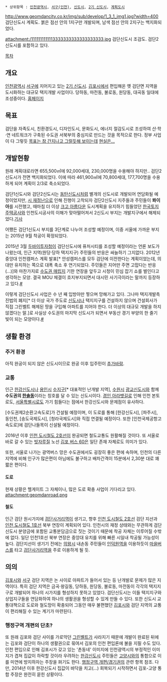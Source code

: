  * 상위항목 : [[인천광역시]], [[서구(인천)]], [[신도시]], [[2기 신도시]], [[계획도시]]

{{{+1 黔丹新都市 / Geomdan New Town }}}

http://www.geomdancity.co.kr/img/sub/develop/1_3_1_img1.jpg?width=400
검단신도시 계획도. 붉은 점선 안의 1지구만 개발되며, 남색 점선 안의 2지구는 백지화되었다.

attachment:/1111111111113333333333333333333.jpg
검단신도시 조감도. 검단2신도시를 포함하고 있다.

[[목차]]
== 개요 ==
[[인천광역시]] [[서구(인천)|서구]]에 지어지고 있는 [[2기 신도시]]. [[김포시]]에서 편입해온 옛 검단면 지역을 도시화하는 대규모 택지개발 사업이다. 당하동, 마전동, 불로동, 원당동, 대곡동 일대에 조성중이다. [http://www.geomdancity.co.kr/ 홈페이지]

== 목표 ==
검단을 자족도시, 친환경도시, 디자인도시, 문화도시, 에너지 절감도시로 조성하여 산·학·연 네트워크가 구축된 수도권 서북부의 중심지로 만드는 것을 목적으로 한다. 정부 사업이 다 그렇듯 [[의도는 좋았다|목표는 참 간지나고 그럴듯해 보이는데]] [[현실은 시궁창|현실은...]]

== 개발현황  ==
원래 계획대로라면 655,500㎡에 92,000세대, 230,000명을 수용해야 하지만.. 검단2신도시가 전면 백지화되었다. 이에 따라 461,900㎡에 70,800세대, 177,700명을 수용하게 되어 계획이 2/3로 축소되었다.

검단1신도시와 검단2신도시는 [[동탄신도시]]처럼 별개의 신도시로 개발되어 연담화될 예정이었지만, [[인천광역시/재정|시 재정난]]으로 인해 진행이 고착되자 검단2신도시 지주들과 주민들이 '''퐈이아'''를 시전했고, 때마침 더 이상 [[크고 아름다운]] 도시계획을 유지하기 힘들었던 [[한국토지주택공사]]와 인천도시공사의 이해가 맞아떨어져서 2신도시 부지는 개발지구에서 해제되었다.[http://economy.hankooki.com/lpage/society/201212/e20121217214033120400.htm 기사]

어쨌든 검단1신도시 부지를 3단계로 나누어 조성할 예정이며, 이중 서울에 가까운 부지는 2015년 9월 착공이 확정되었다.

2015년 3월 [[두바이]]투자청이 검단신도시에 퓨처시티를 조성할 예정이라는 언론 보도가 나왔는데, 인근 지역(원당·당하 택지지구) 주민들의 반응은 싸늘하기 그지없다. 2012년 중앙대 인천캠퍼스 계획 발표[* 안성캠퍼스를 모두 검단에 이전한다는 계획이었는데, 의대만 유치하는 쪽으로 대폭 축소 후 연기되었다. 주민들은 지어만 주면 고맙다는 반응(...)]와 마찬가지로 [[수도권 매립지]] 기한 연장을 앞두고 시청이 민심 잡기 쇼를 벌인다고 생각하는 모양. 결국 MOU 체결이 흐지부지되면서 대시민 사기극이라는 말까지 등장하고 있다.[http://www.ohmynews.com/NWS_Web/View/at_pg.aspx?CNTN_CD=A0002095858 #]

이렇게 검단신도시 사업은 수 년 째 입방아만 찧으며 망해가고 있다. 그나마 택지개발촉진법의 폐지[* 더 이상 국가 주도로 [[신도시]]나 택지지구를 건설하지 않으며 건설회사가 직접 그린벨트 해제된 땅을 구입해 아파트를 지어야 한다. 더 이상의 대규모 개발을 하지 않겠다는 말.]로 사실상 수도권의 마지막 신도시가 되면서 부동산 경기 부양의 한 줄기 빛이 되는 모양이다.[http://www.kihoilbo.co.kr/news/articleView.html?idxno=600274 #]
== 생활 환경 ==
=== 주거 환경 ===
아직 완공이 되지 않은 신도시이므로 완공 이후 입주민이 [[추가바람]].

=== 교통 ===
인근 [[한강신도시]]나 [[용인시]] [[수지구]][* 대표적인 난개발 지역], [[수원시]] [[광교신도시]]와 함께 '''수도권의 [[행정중심복합도시|한솔동]]'''이라는 칭호를 달 수 있는 신도시이다. [[경인 아라뱃길]]로 인해 인천 본토로도, [[서울특별시]]로도 가기 힘들다는 점에서 한강신도시와 문제점이 유사하다.

[수도권제2순환고속도로]가 건설될 예정이며, 이 도로를 통해 [한강신도시], [파주시], 동인천, [송도국제도시], [청라국제도시]와 직접 연결될 예정이다. 또한 [인천국제공항고속도로]에 검단나들목이 신설될 예정이다.

2016년 이후 [[인천 도시철도 2호선]]이 완공되면 철도교통도 원활해질 것이다. 또 서울로 바로 갈 수 있는 [[빗자루질]] 노선 [[김포 버스 60]]은 일단 존재 자체로도 의미가 있다.

또한, 서울로 나가는 광역버스 망은 수도권에서도 굉장히 좋은 편에 속하며, 인천의 다른 지역에 비해 인구가 많은편이 아님에도 불구하고 배차간격이 15분에서 2,30분 대로 꽤 짧은 편이다.
==== 도로 ====
현재 상황은 헬게이트 그 자체이나, 많은 도로 확충 사업이 기다리고 있다.
attachment:geomdanroad.png

==== 철도 ====
인근 검단 원시가지에 [[검단사거리역]]이 생기고, 향후 [[인천 도시철도 2호선]] 검단 지선과 [[인천 도시철도 1호선]] 북부 연장이 계획되어 있다. 인천시의 재정 상태와는 무관하게 검단신도시 분양금에 포함된 교통분담금으로 짓는 것이기 때문에 착공 자체는 이루어질 수밖에 없다. 일단 인천1호선 북부 연장은 중앙대 유치를 위해 빠른 시일내 착공될 가능성이 높다. 검단지선이 생기기 전에는 [[의왕시]] 내손동 주민들이 [[인덕원역]]을 이용하듯이 [[마을버스]]를 타고 [[검단사거리역]]을 주로 이용하게 될 듯.

== 의의 ==
[[김포시]]와 [[서구(인천)|서구]] 검단 지역은 논 사이로 아파트가 들어서 있는 등 난개발로 문제가 많은 지역이다. 특히 검단 지역은 금곡·왕길동, 당하동, 원당동, 불로동, 마전동이 각각의 택지지구로 개발되어 하나의 시가지를 형성하지 못하고 있었다. 검단신도시는 이들 택지지구와 상업지구들을 연담화하여 하나의 생활권을 형성할 수 있게 만들 수 있다. 또한 신도시 교통대책으로 도로와 철도망이 확충되어 그동안 매우 불편했던 [[김포시]]와 검단 지역의 교통이 편리해질 수 있는 계기가 마련된다.
=== 행정구역 개편의 단초? ===
또 원래 김포와 검단 사이를 가로막던 [[그린벨트]]가 사라지기 때문에 개발이 완료된 뒤에는 김포와 검단이 하나의 생활권으로 묶여서 김포의 인천 편입론에 불을 지필 수도 있다. 인천 편입으로 인해 김포시가 갖고 있는 '촌동네' 이미지에 인천광역시의 부정적인 이미지가 겹쳐 집값이 하락할 것이라 우려하는 [[한강신도시]] 주민들은 [[고양시]]와의 통합으로 이를 미연에 방지하자는 주장을 펴기도 한다. [[행정구역 개편/경기권]]의 관련 항목 참조. 다만, 2014년 이후 한강신도시 집값이 바닥을 치고(...) 회복되기 시작하면서 김포-고양 통합 주장은 완전히 묻힌 상황이다.
